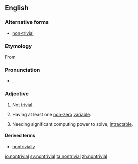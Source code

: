 ==English==

===Alternative forms===
* [[non-trivial]]

===Etymology===
From {{prefix|non|trivial}}

===Pronunciation===
* {{a|UK}} {{IPA|/ˌnɒnˈtɹɪ.vi.əl/}}, {{X-SAMPA|/%nQn"tr\I.vi.@l/}}

===Adjective===
{{wikipedia}}
{{en-adj}}

# Not [[trivial]].
# {{context|mathematics|lang=en}} Having at least one [[non-zero]] [[variable]].
# {{context|computing|lang=en}} Needing significant computing power to solve; [[intractable]].

====Derived terms====
* [[nontrivially]]

[[io:nontrivial]]
[[sv:nontrivial]]
[[ta:nontrivial]]
[[zh:nontrivial]]